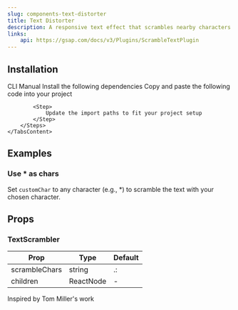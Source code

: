 ```yaml
---
slug: components-text-distorter
title: Text Distorter
description: A responsive text effect that scrambles nearby characters as the cursor moves across a paragraph.
links:
    api: https://gsap.com/docs/v3/Plugins/ScrambleTextPlugin
---
```


<DemoCodePreview
    path="demo/components/text-distorter/default.tsx"
/>

## Installation

<Tabs defaultValue="cli" className="mt-3">
    <TabsList>
        <TabsTrigger value="cli">CLI</TabsTrigger>
        <TabsTrigger value="manual">Manual</TabsTrigger>
    </TabsList>
    <TabsContent value="cli" className="mt-4">
        <InstallationCommand command={`npx shadcn@latest add "~website/r/gsap/text-distorter"`} />
    </TabsContent>
    <TabsContent value="manual" className="mt-4">
        <Steps>
            <Step>
                Install the following dependencies
            </Step>
            <InstallationCommand command="npm install gsap @gsap/react" />
            <Step>
                Copy and paste the following code into your project
            </Step>
            <CodePreview path='components/gsap/text-distorter.tsx' collapsible></CodePreview>

            <Step>
                Update the import paths to fit your project setup
            </Step>
        </Steps>
    </TabsContent>
</Tabs>

## Examples

### Use * as chars

Set `customChar` to any character (e.g., *) to scramble the text with your chosen character.

<DemoCodePreview
    path="demo/components/text-distorter/asterisk.tsx"
/>

## Props

### TextScrambler

| Prop          | Type      | Default |
|---------------|-----------|---------|
| scrambleChars | string    | .:      |
| children      | ReactNode | -       |

<span className="text-muted-foreground">Inspired by Tom Miller's work</span>
